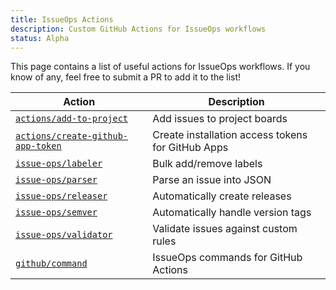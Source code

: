 ```yaml
---
title: IssueOps Actions
description: Custom GitHub Actions for IssueOps workflows
status: Alpha
---
```



This page contains a list of useful actions for IssueOps workflows. If you know
of any, feel free to submit a PR to add it to the list!

| Action                                                                                  | Description                                       |
| --------------------------------------------------------------------------------------- | ------------------------------------------------- |
| [`actions/add-to-project`](https://github.com/actions/add-to-project)                   | Add issues to project boards                      |
| [`actions/create-github-app-token`](https://github.com/actions/create-github-app-token) | Create installation access tokens for GitHub Apps |
| [`issue-ops/labeler`](https://github.com/issue-ops/labeler)                             | Bulk add/remove labels                            |
| [`issue-ops/parser`](https://github.com/issue-ops/parser)                               | Parse an issue into JSON                          |
| [`issue-ops/releaser`](https://github.com/issue-ops/releaser)                           | Automatically create releases                     |
| [`issue-ops/semver`](https://github.com/issue-ops/semver)                               | Automatically handle version tags                 |
| [`issue-ops/validator`](https://github.com/issue-ops/validator)                         | Validate issues against custom rules              |
| [`github/command`](https://github.com/github/command)                                   | IssueOps commands for GitHub Actions              |

